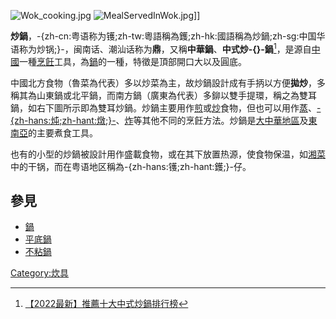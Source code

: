{{Other uses}}
[[File:Wok_cooking.jpg|thumb]]
[[File:MealServedInWok.jpg|thumb]]]]

{{noteTA
| T = zh-hans:炒锅;zh-hant:炒鍋;zh-cn:炒锅;zh-tw:炒鍋;zh-hk:鑊;
| 1 = zh-hans:炒锅;zh-hant:炒鍋;zh-cn:炒锅;zh-tw:炒鍋;zh-hk:鑊;
}}

'''炒鍋'''，-{zh-cn:粤语称为镬;zh-tw:粵語稱為鑊;zh-hk:國語稱為炒鍋;zh-sg:中国华语称为炒锅;}-，闽南话、潮汕话称为'''鼎'''，又稱'''中華鍋'''、'''中式炒-{}-鍋'''<ref>[https://my-best.tw/31867 【2022最新】推薦十大中式炒鍋排行榜]</ref>，是源自[[中國|中國]]一種[[烹飪|烹飪]]工具，為[[鍋|鍋]]的一種，特徵是頂部開口大以及圓底。

中國北方食物（魯菜為代表）多以炒菜為主，故炒鍋設計成有手抦以方便'''拋炒'''，多稱其為山東鍋或北平鍋，而南方鍋（廣東為代表）多鉚以雙手提環，稱之為雙耳鍋，如右下圖所示即為雙耳炒鍋。炒鍋主要用作[[煎|煎]]或[[炒|炒]]食物，但也可以用作[[蒸|蒸]]、[[炖|-{zh-hans:炖;zh-hant:燉;}-]]、[[炸|炸]]等其他不同的烹飪方法。炒鍋是[[大中華地區|大中華地區]]及[[東南亞|東南亞]]的主要煮食工具。

也有的小型的炒鍋被設計用作盛載食物，或在其下放置热源，使食物保温，如[[湘菜|湘菜]]中的干锅，而在粤语地区稱為-{zh-hans:镬;zh-hant:鑊;}-仔。

==參見==
*[[鍋|鍋]]
*[[平底鍋|平底鍋]]
*[[不粘鍋|不粘鍋]]

{{Cooking-tool-stub}}
{{Commons category}}

{{Authority control}}
[[Category:炊具|Category:炊具]]